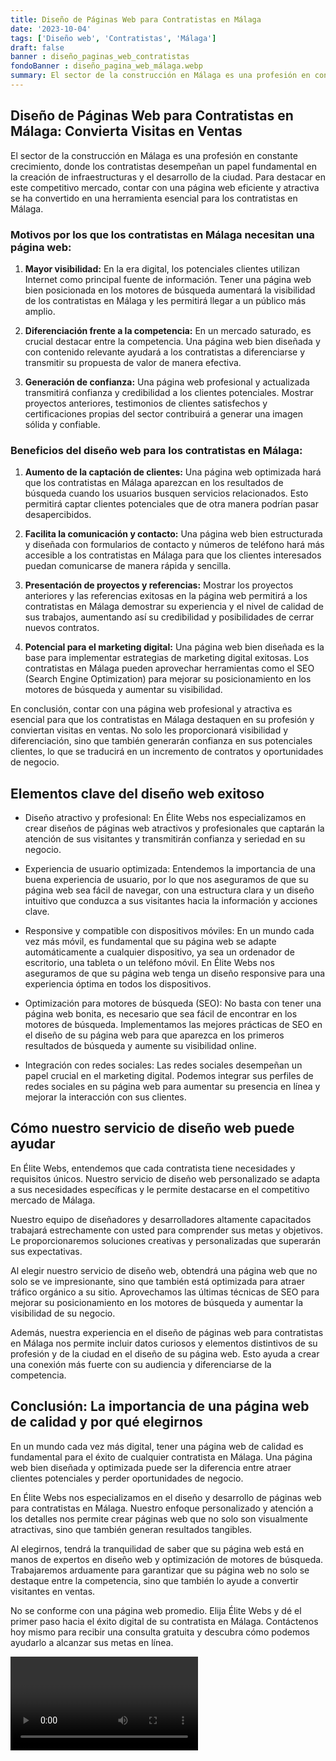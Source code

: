 ```yaml
---
title: Diseño de Páginas Web para Contratistas en Málaga
date: '2023-10-04'
tags: ['Diseño web', 'Contratistas', 'Málaga']
draft: false
banner : diseño_paginas_web_contratistas
fondoBanner : diseño_pagina_web_málaga.webp
summary: El sector de la construcción en Málaga es una profesión en constante crecimiento, donde los contratistas desempeñan un papel fundamental en la creación de infraestructuras y el desarrollo de la ciudad. Para destacar en este competitivo mercado, contar con una página web eficiente y atractiva se ha convertido en una herramienta esencial para los contratistas en Málaga.
---
```


## Diseño de Páginas Web para Contratistas en Málaga: Convierta Visitas en Ventas

El sector de la construcción en Málaga es una profesión en constante crecimiento, donde los contratistas desempeñan un papel fundamental en la creación de infraestructuras y el desarrollo de la ciudad. Para destacar en este competitivo mercado, contar con una página web eficiente y atractiva se ha convertido en una herramienta esencial para los contratistas en Málaga.

### Motivos por los que los contratistas en Málaga necesitan una página web:

1. **Mayor visibilidad:** En la era digital, los potenciales clientes utilizan Internet como principal fuente de información. Tener una página web bien posicionada en los motores de búsqueda aumentará la visibilidad de los contratistas en Málaga y les permitirá llegar a un público más amplio.

2. **Diferenciación frente a la competencia:** En un mercado saturado, es crucial destacar entre la competencia. Una página web bien diseñada y con contenido relevante ayudará a los contratistas a diferenciarse y transmitir su propuesta de valor de manera efectiva.

3. **Generación de confianza:** Una página web profesional y actualizada transmitirá confianza y credibilidad a los clientes potenciales. Mostrar proyectos anteriores, testimonios de clientes satisfechos y certificaciones propias del sector contribuirá a generar una imagen sólida y confiable.

### Beneficios del diseño web para los contratistas en Málaga:

1. **Aumento de la captación de clientes:** Una página web optimizada hará que los contratistas en Málaga aparezcan en los resultados de búsqueda cuando los usuarios busquen servicios relacionados. Esto permitirá captar clientes potenciales que de otra manera podrían pasar desapercibidos.

2. **Facilita la comunicación y contacto:** Una página web bien estructurada y diseñada con formularios de contacto y números de teléfono hará más accesible a los contratistas en Málaga para que los clientes interesados puedan comunicarse de manera rápida y sencilla.

3. **Presentación de proyectos y referencias:** Mostrar los proyectos anteriores y las referencias exitosas en la página web permitirá a los contratistas en Málaga demostrar su experiencia y el nivel de calidad de sus trabajos, aumentando así su credibilidad y posibilidades de cerrar nuevos contratos.

4. **Potencial para el marketing digital:** Una página web bien diseñada es la base para implementar estrategias de marketing digital exitosas. Los contratistas en Málaga pueden aprovechar herramientas como el SEO (Search Engine Optimization) para mejorar su posicionamiento en los motores de búsqueda y aumentar su visibilidad.

En conclusión, contar con una página web profesional y atractiva es esencial para que los contratistas en Málaga destaquen en su profesión y conviertan visitas en ventas. No solo les proporcionará visibilidad y diferenciación, sino que también generarán confianza en sus potenciales clientes, lo que se traducirá en un incremento de contratos y oportunidades de negocio.

<GifSeo />

<Cta />

## Elementos clave del diseño web exitoso

- Diseño atractivo y profesional: En Élite Webs nos especializamos en crear diseños de páginas web atractivos y profesionales que captarán la atención de sus visitantes y transmitirán confianza y seriedad en su negocio.

- Experiencia de usuario optimizada: Entendemos la importancia de una buena experiencia de usuario, por lo que nos aseguramos de que su página web sea fácil de navegar, con una estructura clara y un diseño intuitivo que conduzca a sus visitantes hacia la información y acciones clave.

- Responsive y compatible con dispositivos móviles: En un mundo cada vez más móvil, es fundamental que su página web se adapte automáticamente a cualquier dispositivo, ya sea un ordenador de escritorio, una tableta o un teléfono móvil. En Élite Webs nos aseguramos de que su página web tenga un diseño responsive para una experiencia óptima en todos los dispositivos.

- Optimización para motores de búsqueda (SEO): No basta con tener una página web bonita, es necesario que sea fácil de encontrar en los motores de búsqueda. Implementamos las mejores prácticas de SEO en el diseño de su página web para que aparezca en los primeros resultados de búsqueda y aumente su visibilidad online.

- Integración con redes sociales: Las redes sociales desempeñan un papel crucial en el marketing digital. Podemos integrar sus perfiles de redes sociales en su página web para aumentar su presencia en línea y mejorar la interacción con sus clientes.

## Cómo nuestro servicio de diseño web puede ayudar

En Élite Webs, entendemos que cada contratista tiene necesidades y requisitos únicos. Nuestro servicio de diseño web personalizado se adapta a sus necesidades específicas y le permite destacarse en el competitivo mercado de Málaga.

Nuestro equipo de diseñadores y desarrolladores altamente capacitados trabajará estrechamente con usted para comprender sus metas y objetivos. Le proporcionaremos soluciones creativas y personalizadas que superarán sus expectativas.

Al elegir nuestro servicio de diseño web, obtendrá una página web que no solo se ve impresionante, sino que también está optimizada para atraer tráfico orgánico a su sitio. Aprovechamos las últimas técnicas de SEO para mejorar su posicionamiento en los motores de búsqueda y aumentar la visibilidad de su negocio.

Además, nuestra experiencia en el diseño de páginas web para contratistas en Málaga nos permite incluir datos curiosos y elementos distintivos de su profesión y de la ciudad en el diseño de su página web. Esto ayuda a crear una conexión más fuerte con su audiencia y diferenciarse de la competencia.

## Conclusión: La importancia de una página web de calidad y por qué elegirnos

En un mundo cada vez más digital, tener una página web de calidad es fundamental para el éxito de cualquier contratista en Málaga. Una página web bien diseñada y optimizada puede ser la diferencia entre atraer clientes potenciales y perder oportunidades de negocio.

En Élite Webs nos especializamos en el diseño y desarrollo de páginas web para contratistas en Málaga. Nuestro enfoque personalizado y atención a los detalles nos permite crear páginas web que no solo son visualmente atractivas, sino que también generan resultados tangibles.

Al elegirnos, tendrá la tranquilidad de saber que su página web está en manos de expertos en diseño web y optimización de motores de búsqueda. Trabajaremos arduamente para garantizar que su página web no solo se destaque entre la competencia, sino que también lo ayude a convertir visitantes en ventas.

No se conforme con una página web promedio. Elija Élite Webs y dé el primer paso hacia el éxito digital de su contratista en Málaga. Contáctenos hoy mismo para recibir una consulta gratuita y descubra cómo podemos ayudarlo a alcanzar sus metas en línea.

<Video />

<CtaBot job='Contratistas' city='Málaga'/>

<Gmaps query='Málaga+españa+maps' />